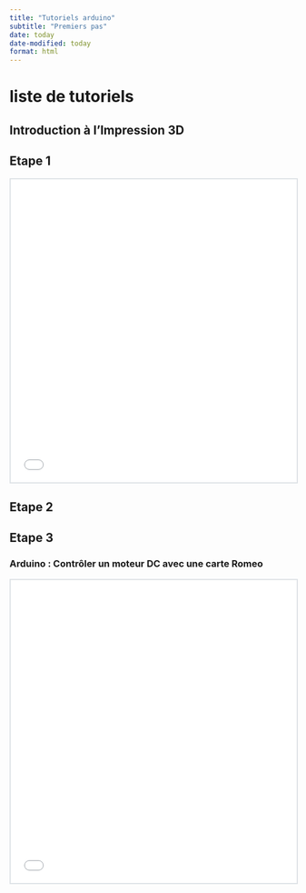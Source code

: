 ```yaml
---
title: "Tutoriels arduino"
subtitle: "Premiers pas"
date: today
date-modified: today
format: html
---
```



# liste de tutoriels

## Introduction à l'Impression 3D

## Etape 1

```{=html}
<iframe width="100%" height="533px" style="border:2px solid #dee2e6;" src="slides/00-Arduino.html"></iframe>
```

## Etape 2


## Etape 3



### Arduino : Contrôler un moteur DC avec une carte Romeo

```{=html}
<iframe width="100%" height="533px" style="border:2px solid #dee2e6;" src="slides/01-ArduinoROMEO.html"></iframe>
```

